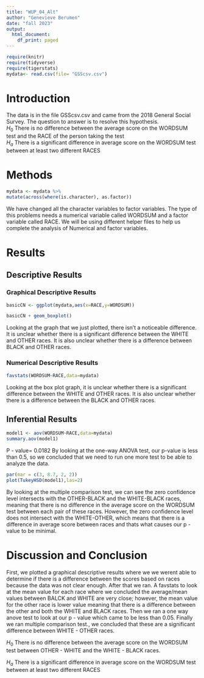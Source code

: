 ```yaml
---
title: "WUP_04_Alt"
author: "Genevieve Berumen"
date: "fall 2023"
output:
  html_document:
    df_print: paged
---
```


```r
require(knitr)
require(tidyverse)
require(tigerstats)
mydata<- read.csv(file= "GSScsv.csv")
```

# Introduction

<!--In this section you explain what you are trying to show.  Where did the data come from?  What is the research or other question you are trying to answer?!-->

The data is in the file GSScsv.csv and came from the 2018 General Social Survey.  The question to answer is to resolve this hypothesis.  
$H_0$ There is no difference between the average score on the WORDSUM test and the RACE of the person taking the test   
$H_a$ There is a significant difference in average score on the WORDSUM test between at least two different RACES

# Methods

<!--Mention that you intend to use chatGPT to the greatest extent possible. Give credit to chatGPT when you use it to create code in your report. Decide on your methods:  use "variable analysis" or other appropriate descriptors.  Make sure to choose at least one graphical method and at least one numerical method.!-->

```r
mydata <- mydata %>%
mutate(across(where(is.character), as.factor))
```

We have changed all the character variables to factor variables. The type of this problems needs a numerical variable called WORDSUM and a factor variable called RACE. We will be using different helper files to help us complete the analysis of Numerical and factor variables. 

# Results

<!--Divide this section into two sub-sections:  One for your descriptive  results and one for your inferential results.!-->

## Descriptive Results

### Graphical Descriptive Results

<!--Graphical results here.  Make sure to show your code.  Provide appropriate labels for axes, giving units if possible, and provide a good title for the graph, too.  Use the graphical results to describe the patterns if any that exist in the data as focused toward the research question!-->

```r
basicCN <- ggplot(mydata,aes(x=RACE,y=WORDSUM))

basicCN + geom_boxplot()
```

Looking at the graph that we just plotted, there isn't a noticeable difference. It is unclear whether there is a significant difference between the WHITE and OTHER races. It is also unclear whether there is a difference between BLACK and OTHER races.

### Numerical Descriptive Results

<!--Numerical results go here. Use the numerical results to describe the patterns if any that exist in the data as focused toward the research question!-->

```r
favstats(WORDSUM~RACE,data=mydata)
```

Looking at the box plot graph, it is unclear whether there is a significant difference between the WHITE and OTHER races. It is also unclear whether there is a difference between the BLACK and OTHER races.


## Inferential Results

<!--State hypothesis clearly.  Make sure your discussion of the inferential test covers all the aspects that the test output produces, such as test statistic, p-value etc.  Make a decision about the null hypothesis, explain the assumptions on which the selected test/procedure was based, and why the chosen procedure satisfys the assumptions and is appropriate to answer the research question!-->

```r
model1 <- aov(WORDSUM~RACE,data=mydata)
summary.aov(model1)
```

P - value= 0.0182
By looking at the one-way ANOVA test, our p-value is less than 0.5, so we concluded that we need to run one more test to be able to analyze the data.

```r
par(mar = c(3, 8.7, 2, 2))
plot(TukeyHSD(model1),las=2)
```


By looking at the multiple comparison test, we can see the zero confidence level intersects with the OTHER-BLACK and the WHITE-BLACK races, meaning that there is no difference in the average score on the WORDSUM test between each pair of these races. However, the zero confidence level does not intersect with the WHITE-OTHER, which means that there is a difference in average score between races and thats what causes our p - value to be minimal.



# Discussion and Conclusion

<!--Discussion and conclusion here.  If you found a relationship be sure to consider whether the relationship occurs because one of the variavbles causes the other, or whether they perhasps are related for some other reason.  Watch the chapter 6 videos from the GeorgeTown videos collection.!-->


First, we plotted a graphical descriptive results where we we werent able to determine if there is a difference between the scores based on races because the data was not clear enough. After that we ran. A favstats to look at the mean value for each race where we concluded the average/mean values between BALCK and WHITE are very close; however, the mean value for the other race is lower value meaning that there is a difference between the other and both the WHITE and BLACK races. Then we ran a one way anove test to look at our p - value which came to be less than 0.05. Finally we ran multiple comparison test., we concluded that these are a significant difference between WHITE - OTHER races.

$H_0$ There is no difference between the average score on the WORDSUM test between OTHER - WHITE and the WHITE - BLACK races. 

$H_a$ There is a significant difference in average score on the WORDSUM test between at least two different RACES


